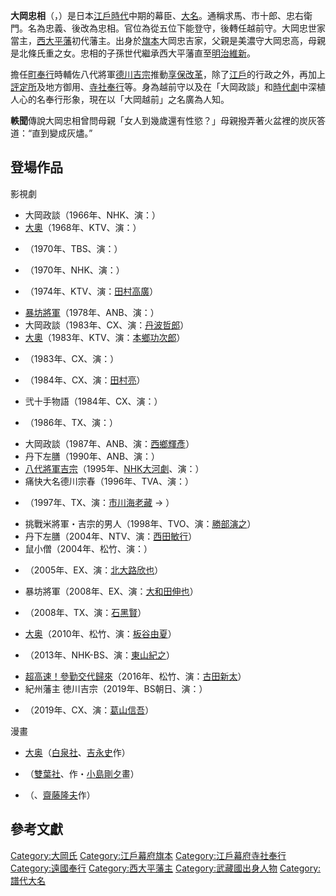 {{Infobox officeholder 
| name= 大岡忠相
| image= Oooka tadasuke.jpg
| caption=大岡忠相像（[[國立國會圖書館|國立國會圖書館]]藏）

| order=[[西大平藩|西大平藩]]藩主
| term_start=1748年
| term_end=1751年
| predecessor= {{small|新設}}
| successor= {{tsl|ja|大岡忠宜|大岡忠宜}}

| order1=[[寺社奉行|寺社奉行]]
| term_start1=1736年
| term_end1=1751年
| predecessor1= 
| successor1= 

| order2=[[町奉行|江戶南町奉行]]
| term_start2=1717年
| term_end2=1736年
| predecessor2= [[松野助義|松野助義]]
| successor2= {{tsl|ja|松波正春|松波正春}}

| order3={{link-ja|普請奉行|普請奉行}}
| term_start3=1716年
| term_end3=1736年
| predecessor3= 
| successor3= 

| order4={{link-ja|山田奉行|山田奉行}}
| term_start4=1712年
| term_end4=1716年
| predecessor4= [[佐野直行|佐野直行]]
| successor4= [[黑川正增|黑川正增]]

| birth_date=1677年<br>（[[延宝|延宝]]5年）
| birth_place= 
| death_date={{death date and age|1752|2|3|1677}}<br>（[[寶曆_(日本)|寶曆]]元年12月19日<ref>《{{tsl|ja|系図纂要|系圖纂要}}》上是12月16日。</ref>）
| death_place= 
| module  = {{日本武士|child=yes
| 時代 = [[江戶時代|江戶時代]]中期
| 改名 = 忠義<ref name=kanseihu>《[[寬政重修諸家譜|寬政重修諸家譜]]》</ref>、忠相
| 別名 = 求馬、市十郎、忠右衛門（通称）
| 戒名 = 松雲院殿前越州刺史興誉仁山崇義大居士
| 墓所 = {{tsl|ja|浄見寺|浄見寺|窗月山浄見寺}}、慈雲山瑞輪寺
| 官位 = [[從五位|從五位下]][[能登国|能登守]]、[[越前国|越前守]]、贈[[從四位|從四位]]
| 幕府 = [[江戸幕府|江戸幕府]][[書院番|書院番]] → [[目付|目付]] → {{tsl|ja|山田奉行|山田奉行}}<br/> → {{tsl|ja|普請奉行|普請奉行}}→ [[町奉行|江戶南町奉行]] → <br />[[寺社奉行|寺社奉行]]兼[[奏者番|奏者番]]
| 主君 = [[德川綱吉|德川綱吉]] → [[德川家宣|德川家宣]] → [[德川家繼|德川家繼]] → [[德川吉宗|德川吉宗]] → [[德川家重|德川家重]]
| 藩   = [[三河国|三河国]][[西大平藩|西大平藩]]主
| 氏族 = [[藤原氏|藤原姓]]{{tsl|ja|大岡氏|大岡氏}}
| 父 = {{tsl|ja|大岡忠高}}
| 母 = [[北条氏重|北条氏重]]之女<ref name=kanseihu></ref><br/>養父：''{{tsl|ja|大岡忠真|大岡忠真}}''
| 兄 = {{tsl|ja|大岡忠品|大岡忠品|忠品}}、忠顯
| 弟 = 忠厚、{{tsl|ja|大岡忠恒 (旗本)|忠恒}}
| 妹 = {{tsl|ja|島津久武|島津久武}}室
| 正室   = 大岡忠真之女
| 子   = 市十郎、'''{{tsl|ja|大岡忠宜|大岡忠宜|忠宜}}'''、新三郎
| 女 = 中山時庸室）
|養女='''松平近苗'''女<ref>《系圖纂要》</ref>（中川忠利室 → 島津久芬室）
 }}
}}
'''大岡忠相'''（{{jpn|j=大岡 忠相|kana=おおおか ただすけ|rm=Ōoka Tadasuke}}，{{bd|1677年||1752年|2月3日|catIdx=Ooka Tadasuke}}）是日本[[江戶時代|江戶時代]]中期的幕臣、[[大名_(稱謂)|大名]]。通稱求馬、市十郎、忠右衛門。名為忠義、後改為忠相。官位為從五位下能登守，後轉任越前守。大岡忠世家當主，[[西大平藩|西大平藩]]初代藩主。出身於[[旗本|旗本]]大岡忠吉家，父親是美濃守大岡忠高，母親是北條氏重之女。忠相的子孫世代繼承西大平藩直至[[明治維新|明治維新]]。

擔任[[町奉行|町奉行]]時輔佐八代將軍[[德川吉宗|德川吉宗]]推動[[享保改革|享保改革]]，除了[[江戶|江戶]]的行政之外，再加上[[評定所|評定所]]及地方御用、[[寺社奉行|寺社奉行]]等。身為越前守以及在「大岡政談」和[[時代劇|時代劇]]中深植人心的名奉行形象，現在以「大岡越前」之名廣為人知。

'''軼聞'''傳說大岡忠相曾問母親「女人到幾歲還有性慾？」母親撥弄著火盆裡的炭灰答道：“直到變成灰燼。”

== 登場作品 ==
;影視劇
*大岡政談（1966年、NHK、演：{{tsl|ja|尾上松緑 (2代目)|尾上松綠 (2代目)|尾上松綠}}）
*[[大奧_(電視劇)|大奧]]（1968年、KTV、演：{{tsl|ja|安井昌二}}）
*{{tsl|ja|大岡越前 (テレビドラマ)|大岡越前}}（1970年、TBS、演：{{tsl|ja|加藤剛}}）
*{{tsl|ja|男は度胸|男人的氣魄}}（1970年、NHK、演：{{tsl|ja|米倉斉加年|米倉齊加年}}）
*{{tsl|ja|池田大助捕物日記}}（1974年、KTV、演：[[田村高廣|田村高廣]]）
*[[暴坊將軍|暴坊將軍]]（1978年、ANB、演：{{tsl|ja|横内正|橫內正}}）
*大岡政談（1983年、CX、演：[[丹波哲郎|丹波哲郎]]）
*[[大奧_(富士電視劇)#1983年版|大奧]]（1983年、KTV、演：[[本鄉功次郎|本鄉功次郎]]）
*{{tsl|ja|乾いて候#1983年版|心如死灰}}（1983年、CX、演：{{tsl|ja|中山仁}}）
*{{tsl|ja|乾いて候#連続ドラマ版|心如死灰}}（1984年、CX、演：[[田村亮_(演員)|田村亮]]）
*弐十手物語（1984年、CX、演：{{tsl|ja|萬屋錦之介}}）
*{{tsl|ja|徳川風雲録 御三家の野望|德川風雲錄 御三家的野望}}（1986年、TX、演：{{tsl|ja|山本学}}）
*大岡政談（1987年、ANB、演：[[西鄉輝彥|西鄉輝彥]]）
*丹下左膳（1990年、ANB、演：{{tsl|ja|橋爪功}}）
*[[八代將軍吉宗|八代將軍吉宗]]（1995年、[[NHK大河劇|NHK大河劇]]、演：{{tsl|ja|滝田栄|瀧田榮}}）
*痛快大名德川宗春（1996年、TVA、演：{{tsl|ja|西岡徳馬|西岡德馬}}）
*{{tsl|ja|炎の奉行 大岡越前守|炎之奉行 大岡越前守}}（1997年、TX、演：[[市川海老藏_(十一代目)|市川海老藏]] → {{tsl|ja|市川團十郎 (12代目)|市川團十郎}}）
*挑戰米將軍・吉宗的男人（1998年、TVO、演：[[勝部演之|勝部演之]]）
*丹下左膳（2004年、NTV、演：[[西田敏行|西田敏行]]）
*鼠小僧（2004年、松竹、演：{{tsl|ja|坂東三津五郎 (10代目)|坂東三津五郎}}）
*{{tsl|ja|名奉行! 大岡越前}}（2005年、EX、演：[[北大路欣也|北大路欣也]]）
*暴坊將軍（2008年、EX、演：[[大和田伸也|大和田伸也]]）
*{{tsl|ja|徳川風雲録 八代将軍吉宗|德川風雲錄：八代將軍吉宗}}（2008年、TX、演：[[石黑賢|石黑賢]]）
*[[大奧_(2010年电影)|大奥]]（2010年、松竹、演：[[板谷由夏|板谷由夏]]）
*{{tsl|ja|大岡越前 (2013年のテレビドラマ)|大岡越前}}（2013年、NHK-BS、演：[[東山紀之|東山紀之]]）
*[[超高速！參勤交代|超高速！參勤交代歸來]]（2016年、松竹、演：[[古田新太|古田新太]]）
* 紀州藩主 徳川吉宗（2019年、BS朝日、演：{{tsl|ja|渡辺大|渡邊大}}）
*{{tsl|ja|大奥 (フジテレビの時代劇)#2019年版『大奥 最終章』|大奥 最終章}}（2019年、CX、演：[[葛山信吾|葛山信吾]]）

;漫畫
*[[大奥_(漫画)|大奥]]（[[白泉社|白泉社]]、[[吉永史|吉永史]]作）
*{{tsl|ja|乾いて候|心如死灰}}（[[雙葉社|雙葉社]]、{{tsl|ja|小池一夫}}作・[[小島剛夕|小島剛夕]]畫）
*{{tsl|ja|雲盗り暫平|盜雲暫平}}（{{tsl|ja|リイド社|LEED社}}、[[齋藤隆夫|齋藤隆夫]]作）

== 參考文獻 ==
{{reflist}}

{{西大平藩主|初代|1748年 - 1751年|}}
{{江戶町奉行|[[町奉行|江戶南町奉行]]|1717年 - 1736年}}
{{Authority control}}
{{DEFAULTSORT:Ooka Tadasuke}}

[[Category:大岡氏|Category:大岡氏]]
[[Category:江戶幕府旗本|Category:江戶幕府旗本]]
[[Category:江戶幕府寺社奉行|Category:江戶幕府寺社奉行]]
[[Category:遠國奉行|Category:遠國奉行]]
[[Category:西大平藩主|Category:西大平藩主]]
[[Category:武藏國出身人物|Category:武藏國出身人物]]
[[Category:譜代大名|Category:譜代大名]]